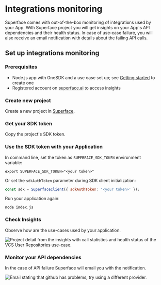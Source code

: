 # Integrations monitoring

Superface comes with out-of-the-box monitoring of integrations used by your App. With Superface project you will get insights on your App's API dependencies and their health status. In case of use-case failure, you will also receive an email notification with details about the failing API calls.

## Set up integrations monitoring

### Prerequisites

- Node.js app with OneSDK and a use case set up; see [Getting&nbsp;started](../getting-started.mdx) to create one
- Registered account on [superface.ai](https://superface.ai/) to access insights

<div class="count-steps-h3">

### Create new project

Create a new project in [Superface](/insights).

<!-- TODO: screenshot -->

### Get your SDK token

Copy the project's SDK token.

### Use the SDK token with your Application

In command line, set the token as `SUPERFACE_SDK_TOKEN` environment variable:

```shell
export SUPERFACE_SDK_TOKEN="<your token>"
```

Or set the `sdkAuthToken` parameter during SDK client initialization:

```javascript
const sdk = SuperfaceClient({ sdkAuthToken: '<your token>' });
```

Run your application again:

```shell
node index.js
```

### Check Insights

Observe how are the use-cases used by your application.

![Project detail from the insights with call statistics and health status of the VCS User Repositories use-case.](../../../assets/integrations-monitoring-dashboard.png)

### Monitor your API dependencies

In the case of API failure Superface will email you with the notification.

![Email stating that github has problems, try using a different provider.](../../../assets/integrations-monitoring-email.png)

</div>
